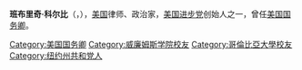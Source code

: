 {{expand English|time=2021-11-19T02:23:23+00:00}}
{{Unreferenced|time=2020-10-25T02:39:28+00:00}}
'''班布里奇·科尔比'''（{{lang-en|Bainbridge Colby}}，{{bd|1869年|12月22日|1950年|4月11日|}}），[[美国|美国]]律师、政治家，[[美国进步党|美国进步党]]创始人之一，曾任[[美国国务卿|美国国务卿]]。

{{start box}}
{{succession box|[[罗伯特·兰辛|罗伯特·兰辛]]|[[查尔斯·埃文斯·休斯|查尔斯·埃文斯·休斯]]|[[美国国务卿|美国国务卿]]|1920年-1921年}}
{{end box}}

{{美國國務卿}}
{{Woodrow Wilson cabinet}}
{{Authority control}}
{{DEFAULTSORT:colby}}
[[Category:美国国务卿|Category:美国国务卿]]
[[Category:威廉姆斯学院校友|Category:威廉姆斯学院校友]]
[[Category:哥倫比亞大學校友|Category:哥倫比亞大學校友]]
[[Category:纽约州共和党人|Category:纽约州共和党人]]
{{US-poli-bio-stub}}